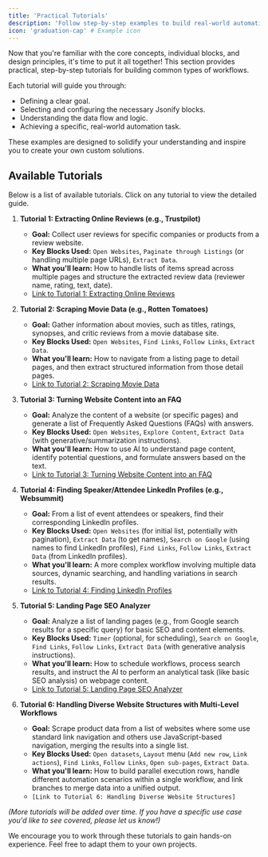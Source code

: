 ```yaml
---
title: 'Practical Tutorials'
description: 'Follow step-by-step examples to build real-world automations with Jsonify.'
icon: 'graduation-cap' # Example icon
---
```


Now that you're familiar with the core concepts, individual blocks, and design principles, it's time to put it all together! This section provides practical, step-by-step tutorials for building common types of workflows.

Each tutorial will guide you through:
* Defining a clear goal.
* Selecting and configuring the necessary Jsonify blocks.
* Understanding the data flow and logic.
* Achieving a specific, real-world automation task.

These examples are designed to solidify your understanding and inspire you to create your own custom solutions.

## Available Tutorials

Below is a list of available tutorials. Click on any tutorial to view the detailed guide.

1.  **Tutorial 1: Extracting Online Reviews (e.g., Trustpilot)**
    * **Goal:** Collect user reviews for specific companies or products from a review website.
    * **Key Blocks Used:** `Open Websites`, `Paginate through Listings` (or handling multiple page URLs), `Extract Data`.
    * **What you'll learn:** How to handle lists of items spread across multiple pages and structure the extracted review data (reviewer name, rating, text, date).
    * [Link to Tutorial 1: Extracting Online Reviews](Tutorials/Extracting-Online-Reviews)

2.  **Tutorial 2: Scraping Movie Data (e.g., Rotten Tomatoes)**
    * **Goal:** Gather information about movies, such as titles, ratings, synopses, and critic reviews from a movie database site.
    * **Key Blocks Used:** `Open Websites`, `Find Links`, `Follow Links`, `Extract Data`.
    * **What you'll learn:** How to navigate from a listing page to detail pages, and then extract structured information from those detail pages.
    * [Link to Tutorial 2: Scraping Movie Data](/Tutorials/Scraping-Movie-Data)

3.  **Tutorial 3: Turning Website Content into an FAQ**
    * **Goal:** Analyze the content of a website (or specific pages) and generate a list of Frequently Asked Questions (FAQs) with answers.
    * **Key Blocks Used:** `Open Websites`, `Explore Content`, `Extract Data` (with generative/summarization instructions).
    * **What you'll learn:** How to use AI to understand page content, identify potential questions, and formulate answers based on the text.
    * [Link to Tutorial 3: Turning Website Content into an FAQ](/Turning-Website-Content-into-an-FAQ)

4.  **Tutorial 4: Finding Speaker/Attendee LinkedIn Profiles (e.g., Websummit)**
    * **Goal:** From a list of event attendees or speakers, find their corresponding LinkedIn profiles.
    * **Key Blocks Used:** `Open Websites` (for initial list, potentially with pagination), `Extract Data` (to get names), `Search on Google` (using names to find LinkedIn profiles), `Find Links`, `Follow Links`, `Extract Data` (from LinkedIn profiles).
    * **What you'll learn:** A more complex workflow involving multiple data sources, dynamic searching, and handling variations in search results.
    * [Link to Tutorial 4: Finding LinkedIn Profiles](/Tutorials/Finding-Speaker-LinkedIn-Profiles)

5.  **Tutorial 5: Landing Page SEO Analyzer**
    * **Goal:** Analyze a list of landing pages (e.g., from Google search results for a specific query) for basic SEO and content elements.
    * **Key Blocks Used:** `Timer` (optional, for scheduling), `Search on Google`, `Find Links`, `Follow Links`, `Extract Data` (with generative analysis instructions).
    * **What you'll learn:** How to schedule workflows, process search results, and instruct the AI to perform an analytical task (like basic SEO analysis) on webpage content.
    * [Link to Tutorial 5: Landing Page SEO Analyzer](/Tutorials/Landing-Page-SEO-Analyzer)

6.  **Tutorial 6: Handling Diverse Website Structures with Multi-Level Workflows**
    * **Goal:** Scrape product data from a list of websites where some use standard link navigation and others use JavaScript-based navigation, merging the results into a single list.
    * **Key Blocks Used:** `Open datasets`, `Layout` menu (`Add new row`, `Link actions`), `Find Links`, `Follow Links`, `Open sub-pages`, `Extract Data`.
    * **What you'll learn:** How to build parallel execution rows, handle different automation scenarios within a single workflow, and link branches to merge data into a unified output.
    * `[Link to Tutorial 6: Handling Diverse Website Structures]`
    

*(More tutorials will be added over time. If you have a specific use case you'd like to see covered, please let us know!)*

We encourage you to work through these tutorials to gain hands-on experience. Feel free to adapt them to your own projects.